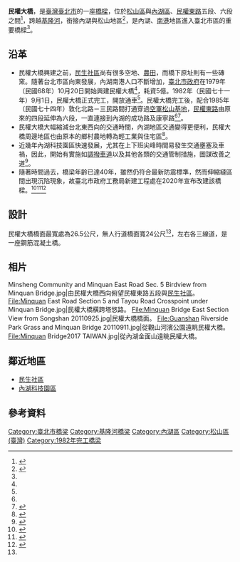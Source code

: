 {{coord|25.064|N|121.570|E|region:TW|display=title}}
{{Otheruses|subject=位於臺北市民權東路上的橋樑|民權大橋 (高雄市那瑪夏區)}}
{{Infobox_Bridge
|bridge_name   = 民權大橋
|image         = Minquan Bridge Neihu Section 20120205.jpg
|caption       = 由[[民生社區|民生社區]]俯瞰民權大橋[[基隆河|基隆河]]東岸內湖段
|official_name = 民權大橋
|also_known_as = 
|carries       = [[民權東路|民權東路]]
|crosses       = [[基隆河|基隆河]]
|locale        = [[臺北市|臺北市]][[松山區_(臺北市)|松山區]]與[[內湖區|內湖區]]
|maint         = [[臺北市政府工務局|臺北市政府工務局]]
|id            = 
|design        = [[預力混凝土|預力混凝土]]
|mainspan      = 
|length        = {{convert|1180|m|0|ft}}
|width         = {{convert|26.5|m|0|ft}}
|clearance     = 
|below         = 
|traffic       = 
|begin         = 1979年10月20日
|open          = 1982年9月1日
|closed        = 
|toll          = 
|map_cue       = 
|map_image     = 
|map_text      = 
|map_width     = 
|coordinates   = {{coord|25.064|N|121.570|E|region:TW_type:landmark}}
|lat           = 
|long          = 
}}

'''民權大橋'''，是[[臺灣|臺灣]][[臺北市|臺北市]]的一座[[橋樑|橋樑]]，位於[[松山區_(臺北市)|松山區]]與[[內湖區|內湖區]]、[[民權東路|民權東路]]五段、六段之間<ref name="基隆河的橋樑">{{cite web|language=zh-tw|url=http://library.taiwanschoolnet.org/cyberfair2009/lsjhs01/keelung/keelung-4.htm|title=基隆河的橋樑|author=|publisher=library.taiwanschoolnet.org|date=|accessdate=2014-05-10|archive-date=2014-05-12|archive-url=https://web.archive.org/web/20140512215841/http://library.taiwanschoolnet.org/cyberfair2009/lsjhs01/keelung/keelung-4.htm|dead-url=yes}}</ref>，跨越[[基隆河|基隆河]]，銜接內湖與松山地區<ref name="內湖區志">{{cite web|language=zh-tw|url=http://www.nhdo.taipei.gov.tw/ct.asp?xItem=21076&CtNode=3739&mp=124051|title=內湖區志|author=|publisher=內湖區公所|date=2011-07-27|accessdate=2014-05-10|archive-url=https://web.archive.org/web/20140512223534/http://www.nhdo.taipei.gov.tw/ct.asp?xItem=21076&CtNode=3739&mp=124051|archive-date=2014-05-12|dead-url=yes}}</ref>，是內湖、[[南港區|南港]]地區進入臺北市區的重要橋樑<ref name="基隆河的橋樑"/>。

== 沿革 ==
*民權大橋興建之前，[[民生社區|民生社區]]尚有很多空地、[[農田|農田]]，而橋下原址則有一些磚窯。隨著台北市區向東發展，內湖南港人口不斷增加，[[臺北市政府|臺北市政府]]在1979年（民國68年）10月20日開始興建民權大橋<ref name="基隆河的橋樑"/>，耗資5億。1982年（民國七十一年）9月1日，民權大橋正式完工，開放通車<ref name="內湖區志"/>。民權大橋完工後，配合1985年（民國七十四年）敦化北路－三民路間打通穿過[[臺北松山機場|空軍松山基地]]，[[民權東路|民權東路]]由原來的四段延伸為六段，一直連接到內湖的成功路及康寧路<ref name="基隆河的橋樑"/><ref>{{Cite web |url=http://library.taiwanschoolnet.org/c00/23100105/page8-1.htm |title=民權大橋簡介 |accessdate=2016-07-03 |archive-date=2016-08-22 |archive-url=https://web.archive.org/web/20160822085026/http://library.taiwanschoolnet.org/c00/23100105/page8-1.htm |dead-url=no }}</ref>。
*民權大橋大幅縮減台北東西向的交通時間，內湖地區交通變得更便利，民權大橋周邊地區也由原本的鄉村農地轉為輕工業與住宅區<ref>{{cite web|language=zh-tw|url=http://www.fujifilm.com.tw/inc/|title=內湖地區第一家科技產業代理公司－恆昶公司|author=|publisher=恆昶公司|date=|accessdate=2014-05-10|archive-date=2014-05-13|archive-url=https://web.archive.org/web/20140513010844/http://www.fujifilm.com.tw/inc/|dead-url=no}}</ref>。
*近幾年內湖科技園區快速發展，尤其在上下班尖峰時間易發生交通壅塞及車禍，因此，開始有實施如[[調撥車道|調撥車道]]以及其他各類的交通管制措施，圖謀改善之道<ref>{{Cite web |url=https://news.housefun.com.tw/news/article/20994889163.html |title=尖峰管制　民權大橋車禍少了《好房網》 |accessdate=2016-07-03 |archive-date=2016-08-07 |archive-url=https://web.archive.org/web/20160807105405/https://news.housefun.com.tw/news/article/20994889163.html |dead-url=no }}</ref>。
*隨著時間過去，橋梁年齡已達40年，雖然仍符合最新防震標準，然而伸縮縫區間出現沉陷現象，故臺北市政府工務局新建工程處在2020年宣布改建該橋樑。<ref>{{cite news|url=https://autos.udn.com/autos/story/121040/4544978?from=udn-referralnews_ch1009artbottom|title=北市民權大橋下陷擬改建　最快後年動工、先建替代便橋|date=2020-05-07|author= 張世杰 |publisher=聯合報}}</ref><ref>{{Cite web |url=https://www.youtube.com/watch?v=eN-CmgszJic |title=2021-06 民權大橋跨河段上部結構改建工程動畫 |accessdate=2021-06-25 |network=YouTube|publisher=臺北市政府工務局新建工程處|archive-date= |archive-url= |dead-url=no }}</ref><ref>{{cite news|url=https://autos.udn.com/autos/story/121040/5927269|title=北市民權大橋改建工程動工　增加景觀橋自行車道、人行步道|date=2021-12-02|author= 鍾維軒 |publisher=聯合報}}</ref>

== 設計 ==
民權大橋橋面最寬處為26.5公尺，無人行道橋面寬24公尺<ref name="內湖區志"/>，左右各三線道，是一座鋼筋混凝土橋。

== 相片 ==
<gallery>
Minsheng Community and Minquan East Road Sec. 5 Birdview from Minquan Bridge.jpg|由民權大橋西向俯望民權東路五段與[[民生社區|民生社區]]。
File:Minquan East Road Section 5 and Tayou Road Crosspoint under Minquan Bridge.jpg|民權大橋橫跨塔悠路。
File:Minquan Bridge East Section View from Songshan 20110925.jpg|民權大橋橋面。
File:Guanshan Riverside Park Grass and Minquan Bridge 20110911.jpg|從觀山河濱公園遠眺民權大橋。
File:Minquan Bridge2017 TAIWAN.jpg|從內湖金面山遠眺民權大橋。
</gallery>

== 鄰近地區 ==
* [[民生社區|民生社區]]
* [[內湖科技園區|內湖科技園區]]

== 參考資料 ==
{{Commonscat|Minquan Bridge}}
{{reflist}}

{{淡水河流域橋樑}}
[[Category:臺北市橋梁|Category:臺北市橋梁]]
[[Category:基隆河橋梁|Category:基隆河橋梁]]
[[Category:內湖區|Category:內湖區]]
[[Category:松山區_(臺灣)|Category:松山區 (臺灣)]]
[[Category:1982年完工橋梁|Category:1982年完工橋梁]]